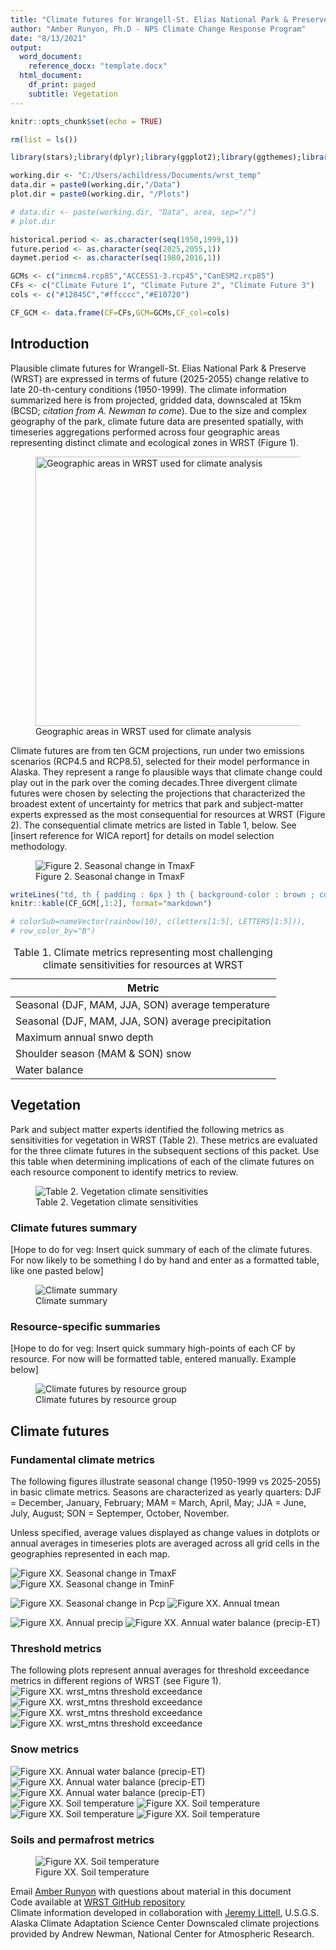 ```yaml
---
title: "Climate futures for Wrangell-St. Elias National Park & Preserve [DRAFT]"
author: "Amber Runyon, Ph.D - NPS Climate Change Response Program"
date: "8/13/2021"
output:
  word_document: 
    reference_docx: "template.docx"
  html_document:
    df_print: paged
    subtitle: Vegetation
---
```


```r
knitr::opts_chunk$set(echo = TRUE)
```

```r

rm(list = ls())

library(stars);library(dplyr);library(ggplot2);library(ggthemes);library(viridis);library(here);library(ggrepel);library(rlang);library(units)

working.dir <- "C:/Users/achildress/Documents/wrst_temp"
data.dir = paste0(working.dir,"/Data")
plot.dir = paste0(working.dir, "/Plots")

# data.dir <- paste(working.dir, "Data", area, sep="/")
# plot.dir 

historical.period <- as.character(seq(1950,1999,1))
future.period <- as.character(seq(2025,2055,1))
daymet.period <- as.character(seq(1980,2016,1))

GCMs <- c("inmcm4.rcp85","ACCESS1-3.rcp45","CanESM2.rcp85")
CFs <- c("Climate Future 1", "Climate Future 2", "Climate Future 3")
cols <- c("#12045C","#ffcccc","#E10720")

CF_GCM <- data.frame(CF=CFs,GCM=GCMs,CF_col=cols)


```

## Introduction

<!-- Will be the same for all resources -->

Plausible climate futures for Wrangell-St. Elias National Park & Preserve (WRST) are expressed in terms of future (2025-2055) change relative to late 20-th-century conditions (1950-1999). The climate information summarized here is from projected, gridded data, downscaled at 15km (BCSD; *citation from A. Newman to come*). Due to the size and complex geography of the park, climate future data are presented spatially, with timeseries aggregations performed across four geographic areas representing distinct climate and ecological zones in WRST (Figure 1).

![Geographic areas in WRST used for climate analysis](Data/figures/WRST_area_map.png){width="431"}



Climate futures are from ten GCM projections, run under two emissions scenarios (RCP4.5 and RCP8.5), selected for their model performance in Alaska. They represent a range fo plausible ways that climate change could play out in the park over the coming decades.Three divergent climate futures were chosen by selecting the projections that characterized the broadest extent of uncertainty for metrics that park and subject-matter experts expressed as the most consequential for resources at WRST (Figure 2). The consequential climate metrics are listed in Table 1, below. See [insert reference for WICA report] for details on model selection methodology.



![Figure 2. Seasonal change in TmaxF](Data/figures/Scatterplot-TvsP.png)




```r
writeLines("td, th { padding : 6px } th { background-color : brown ; color : white; border : 1px solid white; } td { color : brown ; border : 1px solid brown }", con = "mystyle.css")
knitr::kable(CF_GCM[,1:2], format="markdown")

# colorSub=nameVector(rainbow(10), c(letters[1:5], LETTERS[1:5])),
# row_color_by="B")
```




| Metric                                              |
|-----------------------------------------------------|
| Seasonal (DJF, MAM, JJA, SON) average temperature   |
| Seasonal (DJF, MAM, JJA, SON) average precipitation |
| Maximum annual snwo depth                           |
| Shoulder season (MAM & SON) snow                    |
| Water balance                                       |

: Table 1. Climate metrics representing most challenging climate sensitivities for resources at WRST




## Vegetation

Park and subject matter experts identified the following metrics as sensitivities for vegetation in WRST (Table 2). These metrics are evaluated for the three climate futures in the subsequent sections of this packet. Use this table when determining implications of each of the climate futures on each resource component to identify metrics to review.

![Table 2. Vegetation climate sensitivities](Data/figures/Veg-metrics-table.png "Vegetation climate sensitivities")

### Climate futures summary

[Hope to do for veg: Insert quick summary of each of the climate futures. For now likely to be something I do by hand and enter as a formatted table, like one pasted below]

![Climate summary](images/APIS_summary_ex.PNG)

### Resource-specific summaries

[Hope to do for veg: Insert quick summary high-points of each CF by resource. For now will be formatted table, entered manually. Example below]

![Climate futures by resource group](images/Resource-summary-ex.PNG)

## Climate futures

### Fundamental climate metrics
The following figures illustrate seasonal change (1950-1999 vs 2025-2055) in basic climate metrics. Seasons are characterized as yearly quarters: DJF = December, January, February; MAM = March, April, May; JJA = June, July, August; SON = Septemper, October, November. 

Unless specified, average values displayed as change values in dotplots or annual averages in timeseries plots are averaged across all grid cells in the geographies represented in each map. 


![Figure XX. Seasonal change in TmaxF](Data/figures/seasonal_tmaxF.png)
![Figure XX. Seasonal change in TminF](Data/figures/seasonal_tminF.png)

![Figure XX. Seasonal change in Pcp](Data/figures/seasonal_precipIn.png)
![Figure XX. Annual tmean](Data/figures/Annual.tmeanF_ANN.png)

![Figure XX. Annual precip](Data/figures/Annual.precipIn_ANN.png)
![Figure XX. Annual water balance (precip-ET)](Data/figures/water.balance_ANN.png)

### Threshold metrics

The following plots represent annual averages for threshold exceedance metrics in different regions of WRST (see Figure 1).
![Figure XX. wrst_mtns threshold exceedance](Data/figures/wrst_mtns_ts-stack.png)
![Figure XX. wrst_mtns threshold exceedance](Data/figures/copper_plateau_ts-stack.png)
![Figure XX. wrst_mtns threshold exceedance](Data/figures/coastal_mtns_ts-stack.png)
![Figure XX. wrst_mtns threshold exceedance](Data/figures/eastern_coast_ts-stack.png)

### Snow metrics
![Figure XX. Annual water balance (precip-ET)](Data/figures/SWE.precip_ANN.png)
![Figure XX. Annual water balance (precip-ET)](Data/figures/max.SWE_ANN.png)
![Figure XX. Annual water balance (precip-ET)](Data/figures/MAMSON.SWE_ANN.png)
![Figure XX. Soil temperature](Data/figures/wrst_mtns_SWE-runoff.png)
![Figure XX. Soil temperature](Data/figures/copper_plateau_SWE-runoff.png)
![Figure XX. Soil temperature](Data/figures/coastal_mtns_SWE-runoff.png)
![Figure XX. Soil temperature](Data/figures/eastern_coast_SWE-runoff.png)

### Soils and permafrost metrics
![Figure XX. Soil temperature](Data/figures/soil.temp_ANN.png)

<!-- Figure out how to center -->

Email [Amber Runyon](amber_runyon@nps.gov) with questions about material in this document\
Code available at [WRST GitHub repository](https://github.com/nationalparkservice/WRST-climate-futures)\
Climate information developed in collaboration with [Jeremy Littell](jlittell@usgs.gov), U.S.G.S. Alaska Climate Adaptation Science Center Downscaled climate projections provided by Andrew Newman, National Center for Atmospheric Research.
